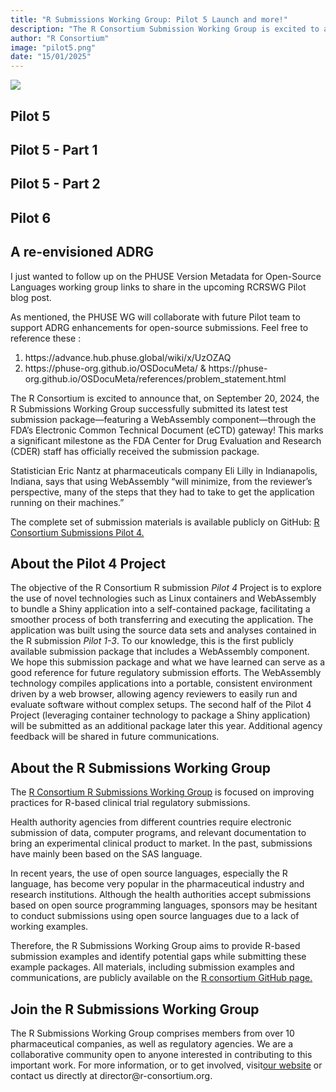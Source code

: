 ```yaml
---
title: "R Submissions Working Group: Pilot 5 Launch and more!"
description: "The R Consortium Submission Working Group is excited to announce a new Pilot 5 that aims to deliver an R-based Submission to the FDA using datasetjson. We also are cooking up Pilots and collaborations for 2025! "
author: "R Consortium"
image: "pilot5.png"
date: "15/01/2025"
---
```


![](pilot5.png)

## Pilot 5

## Pilot 5 - Part 1

## Pilot 5 - Part 2

## Pilot 6

## A re-envisioned ADRG

I just wanted to follow up on the PHUSE Version Metadata for Open-Source Languages working group links to share in the upcoming RCRSWG Pilot blog post.

As mentioned, the PHUSE WG will collaborate with future Pilot team to support ADRG enhancements for open-source submissions. Feel free to reference these : 

1. https://advance.hub.phuse.global/wiki/x/UzOZAQ
2. https://phuse-org.github.io/OSDocuMeta/ & https://phuse-org.github.io/OSDocuMeta/references/problem_statement.html 


The R Consortium is excited to announce that, on September 20, 2024, the R Submissions Working Group successfully submitted 
its latest test submission package—featuring a WebAssembly component—through the FDA’s Electronic Common Technical Document 
(eCTD) gateway! This marks a significant milestone as the FDA Center for Drug Evaluation and Research (CDER) staff has officially 
received the submission package. 

Statistician Eric Nantz at pharmaceuticals company Eli Lilly in Indianapolis, Indiana, says that using WebAssembly “will 
minimize, from the reviewer’s perspective, many of the steps that they had to take to get the application running on their machines.”

The complete set of submission materials is available publicly on GitHub: 
[R Consortium Submissions Pilot 4.](https://github.com/RConsortium/submissions-pilot4-webR-to-fda)


## About the Pilot 4 Project 

The objective of the R Consortium R submission *Pilot 4 *Project is to explore the use of novel technologies such as Linux 
containers and WebAssembly to bundle a Shiny application into a self-contained package, facilitating a smoother process of 
both transferring and executing the application. The application was built using the source data sets and analyses contained 
in the R submission *Pilot 1-3*. To our knowledge, this is the first publicly available submission package that includes a 
WebAssembly component. We hope this submission package and what we have learned can serve as a good reference for future 
regulatory submission efforts. The WebAssembly technology compiles applications into a portable, consistent environment 
driven by a web browser, allowing agency reviewers to easily run and evaluate software without complex setups. The second 
half of the Pilot 4 Project (leveraging container technology to package a Shiny application) will be submitted as an 
additional package later this year. Additional agency feedback will be shared in future communications.


## About the R Submissions Working Group

The [R Consortium R Submissions Working Group](https://rconsortium.github.io/submissions-wg/) is focused on improving 
practices for R-based clinical trial regulatory submissions.

Health authority agencies from different countries require electronic submission of data, computer programs, and relevant 
documentation to bring an experimental clinical product to market. In the past, submissions have mainly been based on 
the SAS language. 

In recent years, the use of open source languages, especially the R language, has become very popular in the pharmaceutical 
industry and research institutions. Although the health authorities accept submissions based on open source programming 
languages, sponsors may be hesitant to conduct submissions using open source languages due to a lack of working examples.

Therefore, the R Submissions Working Group aims to provide R-based submission examples and identify potential gaps 
while submitting these example packages. All materials, including submission examples and communications, are 
publicly available on the [R consortium GitHub page.](https://github.com/RConsortium)


## Join the R Submissions Working Group

The R Submissions Working Group comprises members from over 10 pharmaceutical companies, as well as regulatory agencies. 
We are a collaborative community open to anyone interested in contributing to this important work. For more information, 
or to get involved, visit[ our website](https://rconsortium.github.io/submissions-wg) or contact us directly at 
director@r-consortium.org.

